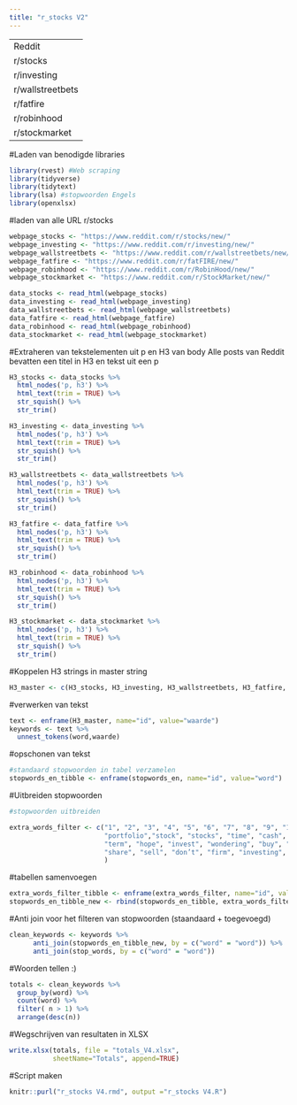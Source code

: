 ---
title: "r_stocks V2"
---

---
Reddit
r/stocks
r/investing
r/wallstreetbets
r/fatfire
r/robinhood
r/stockmarket
---

#Laden van benodigde libraries
```{r message=FALSE, warning=FALSE, paged.print=TRUE}
library(rvest) #Web scraping
library(tidyverse)
library(tidytext)
library(lsa) #stopwoorden Engels
library(openxlsx)
```

#laden van alle URL r/stocks
```{r}
webpage_stocks <- "https://www.reddit.com/r/stocks/new/"
webpage_investing <- "https://www.reddit.com/r/investing/new/"
webpage_wallstreetbets <- "https://www.reddit.com/r/wallstreetbets/new/"
webpage_fatfire <- "https://www.reddit.com/r/fatFIRE/new/"
webpage_robinhood <- "https://www.reddit.com/r/RobinHood/new/"
webpage_stockmarket <- "https://www.reddit.com/r/StockMarket/new/"

data_stocks <- read_html(webpage_stocks)
data_investing <- read_html(webpage_investing)
data_wallstreetbets <- read_html(webpage_wallstreetbets)
data_fatfire <- read_html(webpage_fatfire)
data_robinhood <- read_html(webpage_robinhood)
data_stockmarket <- read_html(webpage_stockmarket)
```

#Extraheren van tekstelementen uit p en H3 van body
Alle posts van Reddit bevatten een titel in H3 en tekst uit een p
```{r warning=FALSE}
H3_stocks <- data_stocks %>%
  html_nodes('p, h3') %>%
  html_text(trim = TRUE) %>%
  str_squish() %>%
  str_trim()

H3_investing <- data_investing %>%
  html_nodes('p, h3') %>%
  html_text(trim = TRUE) %>%
  str_squish() %>%
  str_trim()

H3_wallstreetbets <- data_wallstreetbets %>%
  html_nodes('p, h3') %>%
  html_text(trim = TRUE) %>%
  str_squish() %>%
  str_trim()

H3_fatfire <- data_fatfire %>%
  html_nodes('p, h3') %>%
  html_text(trim = TRUE) %>%
  str_squish() %>%
  str_trim()

H3_robinhood <- data_robinhood %>%
  html_nodes('p, h3') %>%
  html_text(trim = TRUE) %>%
  str_squish() %>%
  str_trim()

H3_stockmarket <- data_stockmarket %>%
  html_nodes('p, h3') %>%
  html_text(trim = TRUE) %>%
  str_squish() %>%
  str_trim()


```

#Koppelen H3 strings in master string
```{r}
H3_master <- c(H3_stocks, H3_investing, H3_wallstreetbets, H3_fatfire, H3_robinhood, H3_stockmarket)
```

#verwerken van tekst
```{r}
text <- enframe(H3_master, name="id", value="waarde")
keywords <- text %>%
  unnest_tokens(word,waarde)
```

#opschonen van tekst
```{r}
#standaard stopwoorden in tabel verzamelen
stopwords_en_tibble <- enframe(stopwords_en, name="id", value="word")

```

#Uitbreiden stopwoorden
```{r}
#stopwoorden uitbreiden

extra_words_filter <- c("1", "2", "3", "4", "5", "6", "7", "8", "9", "10", "11", "12", "13", "14", "15", "16", "17", "18", "19", "20", "21", "2020", "2021",
                        "portfolio","stock", "stocks", "time", "cash", "day", "money", "price", "bank", "swap", "currency", "i’m", "it’s", "i’ve", "isn’t", 
                        "term", "hope", "invest", "wondering", "buy", "house", "happened", "immediately", "online", "digital", "https", "http", "bought", "body",
                        "share", "sell", "don’t", "firm", "investing", "investment", "investors", "market", "month", "week", "day"
                        )

```

#tabellen samenvoegen
```{r}
extra_words_filter_tibble <- enframe(extra_words_filter, name="id", value="word")
stopwords_en_tibble_new <- rbind(stopwords_en_tibble, extra_words_filter_tibble)
```

#Anti join voor het filteren van stopwoorden (staandaard + toegevoegd)
```{r}
clean_keywords <- keywords %>% 
      anti_join(stopwords_en_tibble_new, by = c("word" = "word")) %>%
      anti_join(stop_words, by = c("word" = "word"))
```

#Woorden tellen :)
```{r}
totals <- clean_keywords %>%
  group_by(word) %>%
  count(word) %>%
  filter( n > 1) %>%
  arrange(desc(n))
```

#Wegschrijven van resultaten in XLSX
```{r}
write.xlsx(totals, file = "totals_V4.xlsx",
           sheetName="Totals", append=TRUE)
```

#Script maken
```{r}
knitr::purl("r_stocks V4.rmd", output ="r_stocks V4.R")
```
